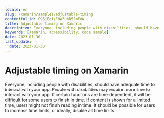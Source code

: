 ```yaml
---
locale: en
slug: /xamarin/samples/adjustable-timing
contentful_id: C9SjFqfyFbaZuhD5JmEdA
title: Adjustable timing on Xamarin
description: Everyone, including people with disabilities, should have adequate time to interact with your app.
keywords: [Xamarin, accessibility, code sample]
date: 2023-01-30
last_update:
  date: 2023-01-30
---
```


# Adjustable timing on Xamarin

Everyone, including people with disabilities, should have adequate time to interact with your app. People with disabilities may require more time to interact with your app. If certain functions are time-dependent, it will be difficult for some users to finish in time. If content is shown for a limited time, users might not finish reading in time. It should be possible for users to increase time limits, or ideally, disable all time limits.

<CodeSample id="screen-timing" platform="xamarin" locale="en"/>
